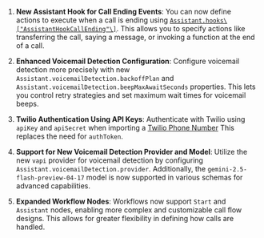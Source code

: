 1. **New Assistant Hook for Call Ending Events**: You can now define actions to execute when a call is ending using [`Assistant.hooks\["AssistantHookCallEnding"\]`](https://api.vapi.ai/api#:~:text=AssistantHookCallEnding). This allows you to specify actions like transferring the call, saying a message, or invoking a function at the end of a call.

2. **Enhanced Voicemail Detection Configuration**: Configure voicemail detection more precisely with new `Assistant.voicemailDetection.backoffPlan` and `Assistant.voicemailDetection.beepMaxAwaitSeconds` properties. This lets you control retry strategies and set maximum wait times for voicemail beeps.

3. **Twilio Authentication Using API Keys**: Authenticate with Twilio using `apiKey` and `apiSecret` when importing a [Twilio Phone Number](https://dashboard.vapi.ai/phone-numbers/) This replaces the need for `authToken`. 

4. **Support for New Voicemail Detection Provider and Model**: Utilize the new `vapi` provider for voicemail detection by configuring `Assistant.voicemailDetection.provider`. Additionally, the `gemini-2.5-flash-preview-04-17` model is now supported in various schemas for advanced capabilities.

5. **Expanded Workflow Nodes**: Workflows now support `Start` and `Assistant` nodes, enabling more complex and customizable call flow designs. This allows for greater flexibility in defining how calls are handled.
